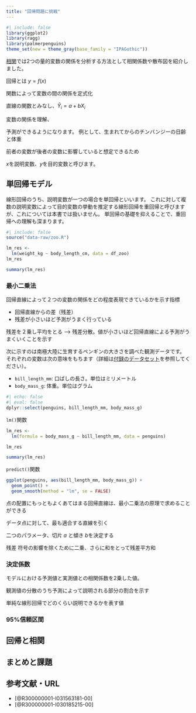 ```yaml
---
title: "回帰問題に挑戦"
---
```


```r
#| include: false
library(ggplot2)
library(ragg)
library(palmerpenguins)
theme_set(new = theme_gray(base_family = "IPAGothic"))
```

[相関](correlation.qmd)では2つの量的変数の関係を分析する方法として相関係数や散布図を紹介しました。

回帰とは $y = f(x)$ 

関数によって変数の間の関係を定式化

直線の関数とみなし、$\hat{Y}_i = a + bX_i$

変数の関係を理解、

予測ができるようになります。
例として、生まれてからのチンバンジーの日齢と体重

前者の変数が後者の変数に影響していると想定できるため

$x$を説明変数、$y$を目的変数と呼びます。

## 単回帰モデル

線形回帰のうち、説明変数が一つの場合を単回帰といいます。
これに対して複数の説明変数によって目的変数の挙動を推定する線形回帰を重回帰と呼びますが、これについては本書では扱いません。
単回帰の基礎を抑えることで、重回帰への理解も深まります。

```r
#| include: false
source("data-raw/zoo.R")
```

```r
lm_res <- 
  lm(weight_kg ~ body_length_cm, data = df_zoo)
lm_res

summary(lm_res)
```

### 最小二乗法

回帰直線によって２つの変数の関係をどの程度表現できているかを示す指標

- 回帰直線からの差（残差）
- 残差が小さいほど予測がうまく行っている

残差を２乗し平均をとる --> 残差分散。値が小さいほど回帰直線による予測がうまくいくことを示す

次に示すのは南極大陸に生育するペンギンの大きさを調べた観測データです。
それぞれの変数は次の意味をもちます（詳細は[付録のデータセット](dataset.qmd)を参照してください）。

- `bill_length_mm`: 口ばしの長さ。単位はミリメートル
- `body_mass_g`: 体重。単位はグラム

```r
#| echo: false
#| eval: false
dplyr::select(penguins, bill_length_mm, body_mass_g)
```

`lm()`関数

```r
lm_res <- 
  lm(formula = body_mass_g ~ bill_length_mm, data = penguins)

lm_res

summary(lm_res)
```


`predict()`関数

```r
ggplot(penguins, aes(bill_length_mm, body_mass_g)) +
  geom_point() +
  geom_smooth(method = "lm", se = FALSE)
```

点の配置にもっともよくあてはまる回帰直線は、最小二乗法の原理で求めることができる

データ点に対して、最も適合する直線を引く

二つのパラメータ、切片 $a$ と傾き $b$を決定する

残差
符号の影響を除くために二乗、さらに和をとって残差平方和


### 決定係数

モデルにおける予測値と実測値との相関係数を2乗した値。

観測値の分散のうち予測によって説明される部分の割合を示す

単純な線形回帰でどのくらい説明できるかを表す値

### 95%信頼区間

## 回帰と相関

## まとめと課題

## 参考文献・URL

- [@R300000001-I031563181-00]
- [@R300000001-I030185215-00]
